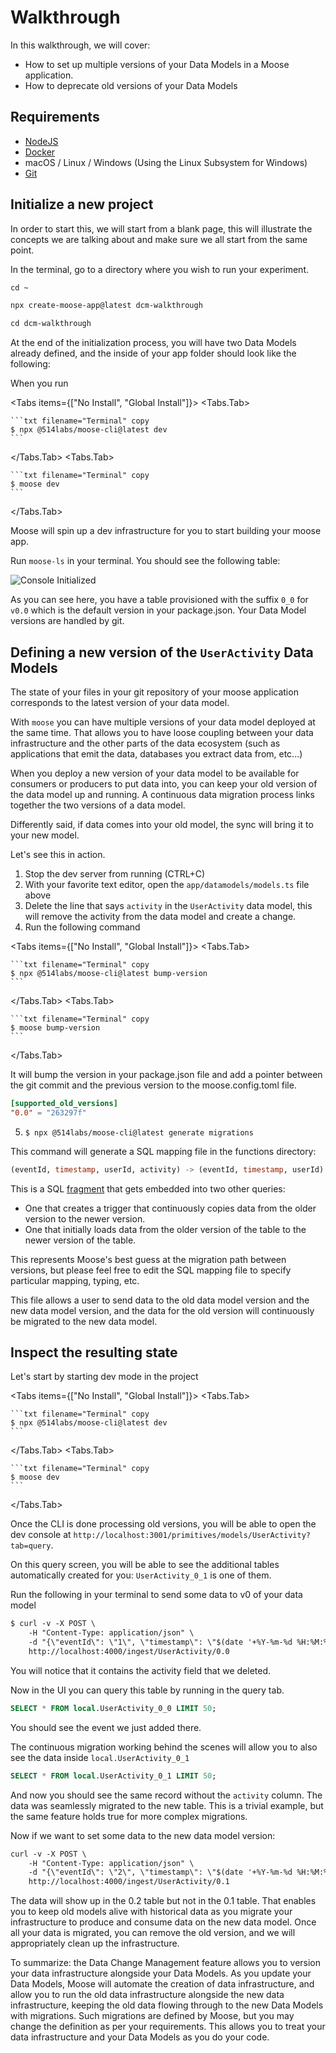 
# Walkthrough

In this walkthrough, we will cover:

- How to set up multiple versions of your Data Models in a Moose application.
- How to deprecate old versions of your Data Models

## Requirements

- [NodeJS](https://nodejs.org/en/)
- [Docker](https://www.docker.com/)
- macOS / Linux / Windows (Using the Linux Subsystem for Windows)
- [Git](https://git-scm.com/)

## Initialize a new project

In order to start this, we will start from a blank page, this will illustrate
the concepts we are talking about and make sure we all start from the same point.

In the terminal, go to a directory where you wish to run your experiment.

```txt filename="Terminal" copy
cd ~
```

```bash filename="Terminal" copy
npx create-moose-app@latest dcm-walkthrough
```

```txt filename="Terminal" copy
cd dcm-walkthrough
```

At the end of the initialization process, you will have two Data Models already defined,
and the inside of your app folder should look like the following:

<FileTree>
  <FileTree.Folder name="dcm-walkthrough" defaultOpen>
    <FileTree.File name="README.md" />
    <FileTree.File name="package.json" />
    <FileTree.File name="moose.config.toml" />
    <FileTree.Folder name="app" defaultOpen>
      <FileTree.Folder name="datamodels" defaultOpen>
        <FileTree.File name="models.ts" />
      </FileTree.Folder>
      <FileTree.Folder name="functions" defaultOpen>
        <FileTree.File name="UserActivity__ParsedActivity.ts" />
      </FileTree.Folder>
    </FileTree.Folder>
  </FileTree.Folder>
</FileTree>

When you run

<Tabs items={["No Install", "Global Install"]}>
  <Tabs.Tab>

    ```txt filename="Terminal" copy
    $ npx @514labs/moose-cli@latest dev
    ```

  </Tabs.Tab>
  <Tabs.Tab>
  
    ```txt filename="Terminal" copy
    $ moose dev 
    ```

  </Tabs.Tab>
</Tabs>

Moose will spin up a dev infrastructure for you to start building your moose app.

Run `moose-ls` in your terminal. You should see the following table:

![Console Initialized](/moose-ls.png)

As you can see here, you have a table provisioned with the suffix `0_0` for `v0.0`
which is the default version in your package.json. Your Data Model versions
are handled by git.

## Defining a new version of the `UserActivity` Data Models

The state of your files in your git repository of your moose application corresponds to
the latest version of your data model.

With `moose` you can have multiple versions of your data model deployed at the same time. That
allows you to have loose coupling between your data infrastructure and the other parts of the
data ecosystem (such as applications that emit the data, databases you extract data from, etc...)

When you deploy a new version of your data model to be available for consumers or producers to
put data into, you can keep your old version of the data model up and running.
A continuous data migration process links together the two versions of a data model.

Differently said, if data comes into your old model, the sync will bring it to your new model.

Let's see this in action.

1. Stop the dev server from running (CTRL+C)
2. With your favorite text editor, open the `app/datamodels/models.ts` file above
3. Delete the line that says `activity` in the `UserActivity` data model, this will
   remove the activity from the data model and create a change.
4. Run the following command

<Tabs items={["No Install", "Global Install"]}>
  <Tabs.Tab>

    ```txt filename="Terminal" copy
    $ npx @514labs/moose-cli@latest bump-version
    ```

  </Tabs.Tab>
  <Tabs.Tab>
  
    ```txt filename="Terminal" copy
    $ moose bump-version
    ```

  </Tabs.Tab>
</Tabs>

It will bump the version in your package.json file and add a pointer between the git commit and the previous version to the moose.config.toml file.

```toml filename="./moose.config.toml"
[supported_old_versions]
"0.0" = "263297f"
```

5. `$ npx @514labs/moose-cli@latest generate migrations`

This command will generate a SQL mapping file in the functions directory:

```sql filename="./app/functions/UserActivity_migrate__0_0__0_1.sql"
(eventId, timestamp, userId, activity) -> (eventId, timestamp, userId)
```

This is a SQL [fragment](https://clickhouse.com/docs/en/sql-reference/functions)
that gets embedded into two other queries:

- One that creates a trigger that continuously copies data from the older version
  to the newer version.
- One that initially loads data from the older version of the table to the newer
  version of the table.

This represents Moose's best guess at the migration path between versions,
but please feel free to edit the SQL mapping file to specify particular mapping,
typing, etc.

This file allows a user to send data to the old data model version and the new data
model version, and the data for the old version will continuously be migrated to the
new data model.

## Inspect the resulting state

Let's start by starting dev mode in the project

<Tabs items={["No Install", "Global Install"]}>
  <Tabs.Tab>

    ```txt filename="Terminal" copy
    $ npx @514labs/moose-cli@latest dev
    ```

  </Tabs.Tab>
  <Tabs.Tab>
  
    ```txt filename="Terminal" copy
    $ moose dev 
    ```

  </Tabs.Tab>
</Tabs>

Once the CLI is done processing old versions, you will be able to open the dev
console at `http://localhost:3001/primitives/models/UserActivity?tab=query`.

On this query screen, you will be able to see the additional tables automatically created for
you: `UserActivity_0_1` is one of them.

Run the following in your terminal to send some data to v0 of your data model

```txt filename="Terminal" copy
$ curl -v -X POST \
    -H "Content-Type: application/json" \
    -d "{\"eventId\": \"1\", \"timestamp\": \"$(date '+%Y-%m-%d %H:%M:%S')\", \"userId\": \"1\", \"activity\": \"click\"}" \
    http://localhost:4000/ingest/UserActivity/0.0
```

You will notice that it contains the activity field that we deleted.

Now in the UI you can query this table by running in the query tab.

```sql copy
SELECT * FROM local.UserActivity_0_0 LIMIT 50;
```

You should see the event we just added there.

The continuous migration working behind the scenes will allow you to also see the data
inside `local.UserActivity_0_1`

```sql copy
SELECT * FROM local.UserActivity_0_1 LIMIT 50;
```

And now you should see the same record without the `activity`
column. The data was seamlessly migrated to the new table. This is a trivial example,
but the same feature holds true for more complex migrations.

Now if we want to set some data to the new data model version:

```txt filename="Terminal" copy
curl -v -X POST \
    -H "Content-Type: application/json" \
    -d "{\"eventId\": \"2\", \"timestamp\": \"$(date '+%Y-%m-%d %H:%M:%S')\", \"userId\": \"2\"}" \
    http://localhost:4000/ingest/UserActivity/0.1
```

The data will show up in the 0.2 table but not in the 0.1 table.
That enables you to keep old models alive with historical data as you
migrate your infrastructure to produce and consume data on the new data model.
Once all your data is migrated, you can remove the old version, and we will
appropriately clean up the infrastructure.

To summarize: the Data Change Management feature allows you to version your
data infrastructure alongside your Data Models. As you update your Data Models,
Moose will automate the creation of data infrastructure, and allow you to run the
old data infrastructure alongside the new data infrastructure, keeping the old data
flowing through to the new Data Models with migrations. Such migrations are defined
by Moose, but you may change the definition as per your requirements.
This allows you to treat your data infrastructure and your Data Models as you do your code.
